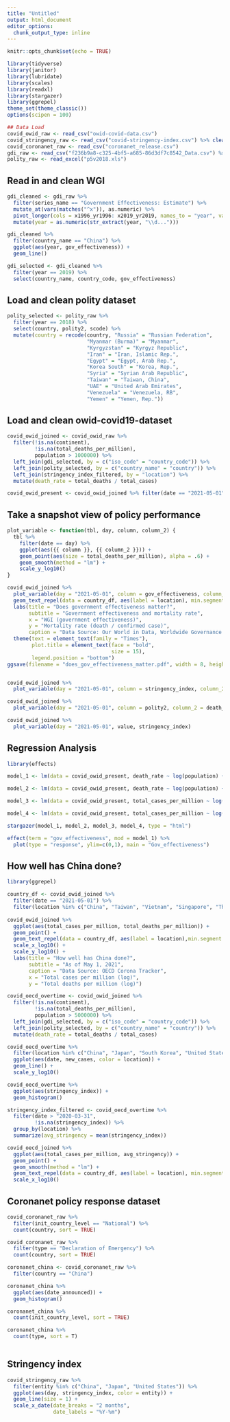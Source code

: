 ```yaml
---
title: "Untitled"
output: html_document
editor_options: 
  chunk_output_type: inline
---
```


```r
knitr::opts_chunk$set(echo = TRUE)
```

```r
library(tidyverse)
library(janitor)
library(lubridate)
library(scales)
library(readxl)
library(stargazer)
library(ggrepel)
theme_set(theme_classic())
options(scipen = 100)

## Data Load
covid_owid_raw <- read_csv("owid-covid-data.csv")
covid_stringency_raw <- read_csv("covid-stringency-index.csv") %>% clean_names()
covid_coronanet_raw <- read_csv("coronanet_release.csv")
gdi_raw <- read_csv("f236b9a8-c325-4bf5-a685-86d3df7c8542_Data.csv") %>% clean_names()
polity_raw <- read_excel("p5v2018.xls")

```

## Read in and clean WGI

```r
gdi_cleaned <- gdi_raw %>% 
  filter(series_name == "Government Effectiveness: Estimate") %>% 
  mutate_at(vars(matches("^x")), as.numeric) %>% 
  pivot_longer(cols = x1996_yr1996: x2019_yr2019, names_to = "year", values_to = "gov_effectiveness") %>% 
  mutate(year = as.numeric(str_extract(year, "\\d...")))

gdi_cleaned %>% 
  filter(country_name == "China") %>% 
  ggplot(aes(year, gov_effectiveness)) +
  geom_line()

gdi_selected <- gdi_cleaned %>% 
  filter(year == 2019) %>% 
  select(country_name, country_code, gov_effectiveness)
```
## Load and clean polity dataset

```r
polity_selected <- polity_raw %>% 
  filter(year == 2018) %>% 
  select(country, polity2, scode) %>% 
  mutate(country = recode(country, "Russia" = "Russian Federation", 
                          "Myanmar (Burma)" = "Myanmar", 
                          "Kyrgyzstan" = "Kyrgyz Republic", 
                          "Iran" = "Iran, Islamic Rep.", 
                          "Egypt" = "Egypt, Arab Rep.", 
                          "Korea South" = "Korea, Rep.", 
                          "Syria" = "Syrian Arab Republic", 
                          "Taiwan" = "Taiwan, China", 
                          "UAE" = "United Arab Emirates", 
                          "Venezuela" = "Venezuela, RB", 
                          "Yemen" = "Yemen, Rep."))
```

## Load and clean owid-covid19-dataset

```r
covid_owid_joined <- covid_owid_raw %>% 
  filter(!is.na(continent), 
         !is.na(total_deaths_per_million), 
         population > 1000000) %>% 
  left_join(gdi_selected, by = c("iso_code" = "country_code")) %>% 
  left_join(polity_selected, by = c("country_name" = "country")) %>% 
  left_join(stringency_index_filtered, by = "location") %>% 
  mutate(death_rate = total_deaths / total_cases)

covid_owid_present <- covid_owid_joined %>% filter(date == "2021-05-01")
```

## Take a snapshot view of policy performance

```r
plot_variable <- function(tbl, day, column, column_2) {
  tbl %>% 
    filter(date == day) %>% 
    ggplot(aes({{ column }}, {{ column_2 }})) +
    geom_point(aes(size = total_deaths_per_million), alpha = .6) +
    geom_smooth(method = "lm") +
    scale_y_log10()
}

covid_owid_joined %>%
  plot_variable(day = "2021-05-01", column = gov_effectiveness, column_2 = death_rate) +
  geom_text_repel(data = country_df, aes(label = location), min.segment.length = 0, seed = 42, box.padding = 0.5) +
  labs(title = "Does government effectiveness matter?", 
       subtitle = "Government effectiveness and mortality rate", 
       x = "WGI (government effectiveness)", 
       y = "Mortality rate (death / confirmed case)", 
       caption = "Data Source: Our World in Data, Worldwide Governance Indicator") +
  theme(text = element_text(family = "Times"), 
        plot.title = element_text(face = "bold", 
                                  size = 15), 
        legend.position = "bottom")
ggsave(filename = "does_gov_effectiveness_matter.pdf", width = 8, height = 5)


covid_owid_joined %>% 
  plot_variable(day = "2021-05-01", column = stringency_index, column_2 = death_rate)

covid_owid_joined %>% 
  plot_variable(day = "2021-05-01", column = polity2, column_2 = death_rate)

covid_owid_joined %>% 
  plot_variable(day = "2021-05-01", value, stringency_index)
```

## Regression Analysis

```r
library(effects)

model_1 <- lm(data = covid_owid_present, death_rate ~ log(population) + aged_65_older + gdp_per_capita + hospital_beds_per_thousand + gov_effectiveness * stringency_index)

model_2 <- lm(data = covid_owid_present, death_rate ~ log(population) + aged_65_older + gdp_per_capita + hospital_beds_per_thousand + gov_effectiveness * stringency_index + polity2)

model_3 <- lm(data = covid_owid_present, total_cases_per_million ~ log(population) + aged_65_older + gdp_per_capita + hospital_beds_per_thousand + gov_effectiveness * stringency_index) 

model_4 <- lm(data = covid_owid_present, total_cases_per_million ~ log(population) + aged_65_older + gdp_per_capita + hospital_beds_per_thousand + gov_effectiveness * stringency_index + polity2) 

stargazer(model_1, model_2, model_3, model_4, type = "html")

effect(term = "gov_effectiveness", mod = model_1) %>% 
  plot(type = "response", ylim=c(0,1), main = "Gov_effectiveness")
```

## How well has China done?

```r
library(ggrepel)

country_df <- covid_owid_joined %>% 
  filter(date == "2021-05-01") %>% 
  filter(location %in% c("China", "Taiwan", "Vietnam", "Singapore", "Thailand", "South Korea", "Japan", "United States", "United Kingdom", "Germany", "Russia", "Italy", "France", "India", "Mexico"))
  
covid_owid_joined %>% 
  ggplot(aes(total_cases_per_million, total_deaths_per_million)) +
  geom_point() +
  geom_text_repel(data = country_df, aes(label = location),min.segment.length = 0, seed = 42, box.padding = 0.5) +
  scale_x_log10() +
  scale_y_log10() +
  labs(title = "How well has China done?", 
       subtitle = "As of May 1, 2021",
       caption = "Data Source: OECD Corona Tracker", 
       x = "Total cases per million (log)", 
       y = "Total deaths per million (log)")

```



```r
covid_oecd_overtime <- covid_owid_joined %>% 
  filter(!is.na(continent), 
         !is.na(total_deaths_per_million), 
         population > 5000000) %>% 
  left_join(gdi_selected, by = c("iso_code" = "country_code")) %>% 
  left_join(polity_selected, by = c("country_name" = "country")) %>% 
  mutate(death_rate = total_deaths / total_cases)

covid_oecd_overtime %>% 
  filter(location %in% c("China", "Japan", "South Korea", "United States")) %>% 
  ggplot(aes(date, new_cases, color = location)) +
  geom_line() +
  scale_y_log10()

covid_oecd_overtime %>% 
  ggplot(aes(stringency_index)) +
  geom_histogram()

stringency_index_filtered <- covid_oecd_overtime %>% 
  filter(date > "2020-03-31", 
         !is.na(stringency_index)) %>% 
  group_by(location) %>% 
  summarize(avg_stringency = mean(stringency_index))

covid_oecd_joined %>% 
  ggplot(aes(total_cases_per_million, avg_stringency)) +
  geom_point() +
  geom_smooth(method = "lm") +
  geom_text_repel(data = country_df, aes(label = location), min.segment.length = 0, seed = 42, box.padding = 0.5) +
  scale_x_log10() 

```

## Coronanet policy response dataset

```r
covid_coronanet_raw %>% 
  filter(init_country_level == "National") %>% 
  count(country, sort = TRUE)

covid_coronanet_raw %>% 
  filter(type == "Declaration of Emergency") %>% 
  count(country, sort = TRUE)

coronanet_china <- covid_coronanet_raw %>% 
  filter(country == "China")

coronanet_china %>% 
  ggplot(aes(date_announced)) +
  geom_histogram()

coronanet_china %>% 
  count(init_country_level, sort = TRUE)

coronanet_china %>% 
  count(type, sort = T)
  
```

## Stringency index

```r
covid_stringency_raw %>% 
  filter(entity %in% c("China", "Japan", "United States")) %>% 
  ggplot(aes(day, stringency_index, color = entity)) + 
  geom_line(size = 1) +
  scale_x_date(date_breaks = "2 months", 
               date_labels = "%Y-%m")

```




